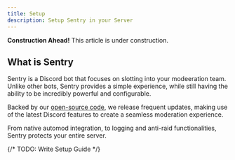 ```yaml
---
title: Setup
description: Setup Sentry in your Server
---
```


<Callout type="warning"> 

<b>Construction Ahead!</b>
This article is under construction.

</Callout>

## What is Sentry

Sentry is a Discord bot that focuses on slotting into your modeeration team. Unlike other bots, Sentry provides a simple experience, while still having the ability to be incredibly powerful and configurable.

Backed by our [open-source code](https://github.com/PenPow/Sentry), we release frequent updates, making use of the latest Discord features to create a seamless moderation experience.

From native automod integration, to logging and anti-raid functionalities, Sentry protects your entire server.

{/* TODO: Write Setup Guide */}